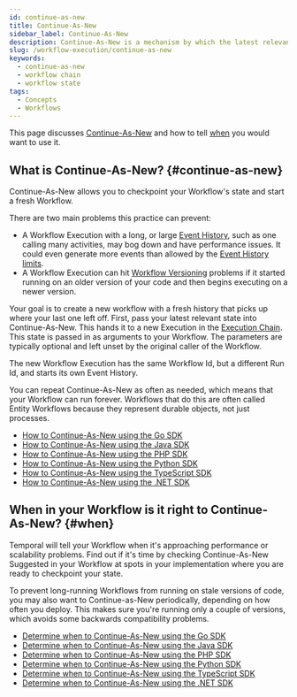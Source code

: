 ```yaml
---
id: continue-as-new
title: Continue-As-New
sidebar_label: Continue-As-New
description: Continue-As-New is a mechanism by which the latest relevant state is passed to a new Workflow Execution, with a fresh Event History.
slug: /workflow-execution/continue-as-new
keywords:
  - continue-as-new
  - workflow chain
  - workflow state
tags:
  - Concepts
  - Workflows
---
```


This page discusses [Continue-As-New](#continue-as-new) and how to tell [when](#when) you would want to use it.

## What is Continue-As-New? {#continue-as-new}

Continue-As-New allows you to checkpoint your Workflow's state and start a fresh Workflow.

There are two main problems this practice can prevent:

- A Workflow Execution with a long, or large [Event History](/workflow-execution/event#event-history), such as one calling many activities, may bog down and have performance issues.
  It could even generate more events than allowed by the [Event History limits](/workflow-execution/event#event-history-limits).
- A Workflow Execution can hit [Workflow Versioning](/workflow-definition#workflow-versioning) problems if it started running on an older version of your code and then begins executing on a newer version.

Your goal is to create a new workflow with a fresh history that picks up where your last one left off.
First, pass your latest relevant state into Continue-As-New.
This hands it to a new Execution in the [Execution Chain](/workflow-execution#workflow-execution-chain).
This state is passed in as arguments to your Workflow.
The parameters are typically optional and left unset by the original caller of the Workflow.

The new Workflow Execution has the same Workflow Id, but a different Run Id, and starts its own Event History.

You can repeat Continue-As-New as often as needed, which means that your Workflow can run forever.
Workflows that do this are often called Entity Workflows because they represent durable objects, not just processes.

- [How to Continue-As-New using the Go SDK](/develop/go/continue-as-new#how)
- [How to Continue-As-New using the Java SDK](/develop/java/continue-as-new#how)
- [How to Continue-As-New using the PHP SDK](/develop/php/continue-as-new#how)
- [How to Continue-As-New using the Python SDK](/develop/python/continue-as-new#how)
- [How to Continue-As-New using the TypeScript SDK](/develop/typescript/continue-as-new#how)
- [How to Continue-As-New using the .NET SDK](/develop/dotnet/continue-as-new#how)

## When in your Workflow is it right to Continue-As-New? {#when}

Temporal will tell your Workflow when it's approaching performance or scalability problems.
Find out if it's time by checking Continue-As-New Suggested in your Workflow at spots in your implementation where you are ready to checkpoint your state.

To prevent long-running Workflows from running on stale versions of code, you may also want to Continue-as-New periodically, depending on how often you deploy. This makes sure you're running only a couple of versions, which avoids some backwards compatibility problems.

- [Determine when to Continue-As-New using the Go SDK](/develop/go/continue-as-new#when)
- [Determine when to Continue-As-New using the Java SDK](/develop/java/continue-as-new#when)
- [Determine when to Continue-As-New using the PHP SDK](/develop/php/continue-as-new#when)
- [Determine when to Continue-As-New using the Python SDK](/develop/python/continue-as-new#when)
- [Determine when to Continue-As-New using the TypeScript SDK](/develop/typescript/continue-as-new#when)
- [Determine when to Continue-As-New using the .NET SDK](/develop/dotnet/continue-as-new#when)
